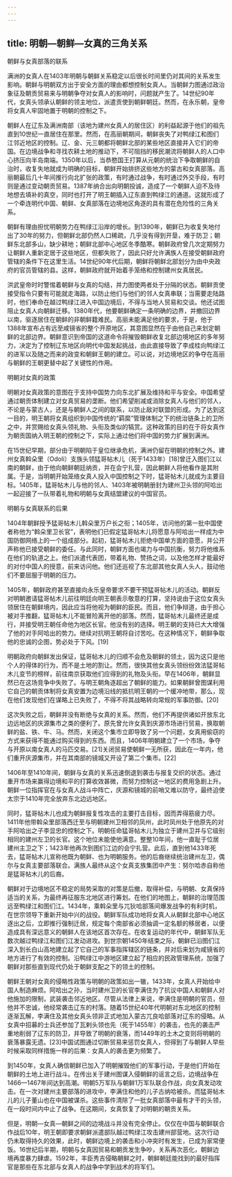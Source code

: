 ```yaml
---
---
---
```

title: 明朝—朝鲜—女真的三角关系
---







朝鲜与女真部落的联系

满洲的女真人在1403年明朝与朝鲜关系稳定以后很长时间里仍对其间的关系发生影响。朝鲜与明朝双方出于安全方面的理由都想控制女真人。当朝鲜力图通过政治象征及朝贡贸易来与明朝争夺对女真人的影响时，问题就产生了。14世纪90年代，女真头领承认朝鲜的领主地位，派遣贡使到朝鲜朝廷。然而，在永乐朝，皇帝将女真人牢固地置于明朝的控制之下。

朝鲜人在辽东及满洲南部（该地为建州女真人的居住区）的利益起源于他们的祖先直到10世纪一直居住在那里。然而，在高丽朝期间，朝鲜丧失了对鸭绿江和图们江邻近地区的控制。辽、金、元三朝都将朝鲜北部的某些地区直接并入它们的帝国。在边境战争和寻找农耕土地的推动下，不可阻挡的移民潮流将朝鲜人的人口中心挤压向半岛南端。1350年以后，当恭愍国王打算从元朝的统治下争取朝鲜的自治时，收复失地就成为明确的目标，朝鲜开始排挤这些地方的蒙古和女真部落。高丽朝最后几十年间推行向北扩张的政策，有时通过战争，有时通过外交手段，有时则是通过变动朝贡贸易。1387年纳合出向明朝投诚，造成了一个朝鲜人迫不及待地想去填补的真空，同时也打开了明王朝插入辽东直到鸭绿江的通道。这就形成了一个牵连明代中国、朝鲜、女真部落在边境地区角逐的具有潜在危险性的三角关系。

朝鲜有理由担忧明朝势力在鸭绿江沿岸的增长。到1390年，朝鲜已为收复失地付出了30年的努力，但朝鲜北部仍然人口稀疏，几乎没有得到开垦，难于防卫；朝鲜东北部多山，缺少耕地；朝鲜北部中心地区冬季酷寒。朝鲜政府曾几次定期努力让朝鲜人重新定居于这些地区，但都失败了，因此只好允许满族人在接受朝鲜政府管辖的条件下在这里生活。14世纪90年代后期，朝鲜将朝鲜北部划分为由中央政府的官员管辖的县。这样，朝鲜政府就开始着手笼络和控制建州女真居民。

洪武皇帝时时警惕着朝鲜与女真的勾结，并力图使两者处于分隔的状态。朝鲜贡使接受指令只要有可能就走海路，以防止他们与他们的邻人女真串联；当需要走陆路时，他们奉命在越过鸭绿江进入中国边境后，不得与当地人贸易和交谈。他还试图阻止女真人向朝鲜迁移。1380年代，他要朝鲜确定一条明确的边界，并撤回边界以南，驱逐居住在朝鲜的非朝鲜籍难民。高丽未能满足他的要求，于是，他于1388年宣布占有远至咸镜省的整个开原地区，其意图显然在于由他自己来划定朝鲜的北部边界。朝鲜意识到帝国的这道命令将摧毁朝鲜收复北部边境地区的多年努力，决定为了控制辽东地区向明代中国发起挑战，由此直接导致了李成桂向鸭绿江的进军以及随之而来的政变和朝鲜王朝的建立。可以说，对边境地区的争夺在高丽与朝鲜的王朝更替中起了关键性的作用。





明朝对女真的政策

明朝对女真政策的意图在于支持中国势力向东北扩展及维持和平与安全。中国希望通过朝贡体制建立对女真贸易的垄断。他们希望削减或消除女真人与他们的邻人，不论是与蒙古人，还是与朝鲜人之间的联系，以防止敌对联盟的形成。为了达到这一目的，明王朝将女真组织到中国传统的“羁縻”管理体制之下的统治链条上的卫所之中，并赏赐给女真头领礼物、头衔及类似的犒赏。这种政策的目的在于将女真作为朝贡国纳入明王朝的控制之下，实际上通过他们将中国的势力扩展到满洲。

在15世纪早期，部分由于明朝陷于皇位继承危机，满洲仍留在明朝的控制之外。建州女真斡朵里（Odoli）支族头领猛哥帖木儿（死于1433年）[18]曾迁入图们江以南的朝鲜，由于他向朝鲜朝廷纳贡，并在会宁扎营，因此朝鲜人将他看作是其附属。于是，当明朝开始笼络女真人投入中国控制之下时，猛哥帖木儿就成为主要目标。1405年，猛哥帖木儿与他的邻人、1403年被明朝册封为建州卫头领的阿哈出一起迎接了一队带着礼物和明朝与女真结盟建议的中国官员。





明朝与女真联系的后果

1404年朝鲜授予猛哥帖木儿斡朵里万户长之衔；1405年，访问他的第一批中国使者称他为“斡朵里卫长官”，表明他们已假定猛哥帖木儿将愿意与阿哈出一样成为中国防御网络上的一个组成部分。起初，猛哥帖木儿拒绝中国单方面的意愿，并公开声称他已接受朝鲜的委任。与此同时，朝鲜方面也竭力与中国抗衡，努力将他维系在他们的轨道之上。他们派遣代表团，带着礼物、赞扬之词，以及他怎样才能最好的对付中国人的授意，前来访问他。他们还巡视了东北部其他女真人头人，鼓动他们不要屈服于明朝的压力。

1405年，朝鲜政府甚至直接向永乐皇帝要求不要干预猛哥帖木儿的活动。朝鲜反对明朝邀请猛哥帖木儿前往明廷向明王朝表示敬意的打算，坚持说由于这位女真头领居住在朝鲜境内，因此应当将他视为朝鲜的臣民。而且，他们争辩道，由于担心被对手推翻，猛哥帖木儿不能冒险离开他的部落。然而，猛哥帖木儿最终还是成行，并接受明王朝任命他为地区长官。他没有别的选择。明王朝的支持已大大增强了他的对手阿哈出的势力。继续对抗明王朝将自讨苦吃。在这种情况下，朝鲜争取他的忠诚的企图，势必处于下风。[19]

明朝政府向朝鲜发出保证，猛哥帖木儿的归顺不会危及朝鲜的领土，因为这只是他个人的得体的行为，而不是土地的割让。然而，很快其他女真头领纷纷效法猛哥帖木儿变节的榜样，前往南京获取他们应得到的礼物及头衔。早在1406年，朝鲜显然已在这场竞争中失败了。与明王朝角逐超出了朝鲜的能力。如果朝鲜曾图谋利用它自己的朝贡体制将女真安置为边境沿线的抵抗明王朝的一个缓冲地带，那么，现在他们发现他们在谋略上已失败了，不得不将其战略转向常规的军事防御。[20]

这次失败之后，朝鲜并没有断绝与女真的关系。然而，他们不再提供诸如开放东北边远地区的庆源集市之类的便利了。原先曾允许女真到庆源市场进行贸易，换取朝鲜的盐、铁、牛、马。然而，关闭这个集市立即导致了另一个问题，女真用偷窃的方式来获得不能通过购买得到的东西。而且，1406年明朝建立了一个市场，争夺与开原以南女真人的马匹交易。[21]关闭贸易使朝鲜一无所获，因此在一年内，他们重开庆源集市，并在其南部的镜城又开设了第二个集市。[22]

1406年至1410年间，朝鲜与女真的关系迅速倒退到袭击与报复交织的状态。通过重开市场来赢得边境和平的打算收效甚微，而努力控制这一地区的费用急剧上升。朝鲜一位指挥官在与女真人战斗中阵亡，庆源和镜城的前哨又难以防守，最终迫使太宗于1410年完全放弃东北边远地区。

同时，猛哥帖木儿也成为朝鲜报复性攻击的主要打击目标，因而弄得筋疲力尽。1411年他带斡朵里部落西迁至与明朝建州卫相邻的凤州，此时凤州处于他原先的对手阿哈出之子李显忠的控制之下。明朝任命猛哥帖木儿为独立于建州卫并与它级别相同的建州左卫的长官。这个地位未能使他满意。整整10年间，他一直耻于位居建州主卫之下；1423年他再次到图们江边的会宁扎营。此后，直到他1433年死去，猛哥帖木儿宣称他既为朝鲜、也为明朝服务。他的后裔继续统治建州左卫，偶尔与女真主要部落联合。满族人最终从这个女真支族集团中产生：努尔哈赤自称他是猛哥帖木儿的后裔。

朝鲜对于边境地区不稳定的局势采取的对策是后撤，取得补偿，与明朝、女真保持适当的关系，为最终再征服东北地区进行筹划。在他们的地图上，朝鲜的治理范围远至鸭绿江和图们江。1434年，乘斡朵里与兀狄哈部落间爆发战争的有利时机，在世宗领导下重新开始中兴的战役。朝鲜军队成功地将女真人从朝鲜北部中心地区逐出之后，立即推行强制迁居，规定每个南部省必须抽调一定名额的移居者，以便造成具有深远意义的朝鲜人在该地区首次存在。在收复运动的年代中，朝鲜军队无数次越过鸭绿江和图们江发动进攻。到世宗朝1450年结束之际，朝鲜已沿图们江深入到长白山高地建立起了它自己的军事指挥辖区的链条，并对后来划为咸镜省的地方进行了有效的控制。沿鸭绿江中游地区建立起了相应的民政管理系统，加强了朝鲜对那些直到现代仍处于朝鲜支配之下的领土的控制。

朝鲜王朝对女真的侵略性政策与明朝的政策如出一辙，1433年，女真人开始给中国人制造麻烦。阿哈出之孙，当时建州卫的长官李满住为了抗议中国人和朝鲜人对他施加的限制，武装袭击邻近地区。尽管从法律上来说，李满住是明朝的官员，但他并不忠诚，他经常袭击辽东的村落。随着15世纪40年代明朝对东北地区的控制逐渐瓦解，李满住及其他女真头领非正式地加入蒙古兀良哈部落对辽东的侵略。从女真中招募的士兵还参加了瓦剌头领也先（死于1455年）的袭击，也先的袭击严重地削弱了辽东的防卫，并导致了明朝的衰落，而1449年的土木之变则将明朝的衰落暴露无遗。[23]中国试图通过切断贸易来惩罚女真人，但得到了与朝鲜人早些时候采取同样措施一样的后果：女真人的袭击更为频繁了。

到1450年，女真人确信朝鲜已加入了明朝摧毁他们的军事行动，于是他们开始在朝鲜的土地上进行战斗。在传出关于建州图谋入侵朝鲜的谣言之后，边境战争在1466—1467年间达到高潮。明朝5万军队与朝鲜1万军队联合作战，向女真发动攻击。在一次对建州主要部落的进攻中，李满住和他的儿子古纳哈被杀。而猛哥帖木儿的儿子董山也在中国被谋杀。这些事件清除了一批女真部落中最有才干的头领，在一段时间内中止了战争。在这期间，女真恢复了对明朝的朝贡关系。

但是，明朝—女真—朝鲜之间的边境战斗并没有完全停止。仅仅在中国与朝鲜联合作战后10年，明王朝即要求朝鲜派遣部队越过鸭绿江攻击建州部营地。这次行动仍未取得持久的效果，此时，朝鲜边境上的袭击和小冲突时有发生，已成为家常便饭。16世纪后半期，明朝与女真因贸易和朝贡发生争吵，关系再次恶化，朝鲜边境再度暴力肆虐。1592年，丰臣秀吉侵略朝鲜之时，朝鲜朝廷能找到的最好指挥官是那些在东北部与女真人的战争中学到战术的将军们。
